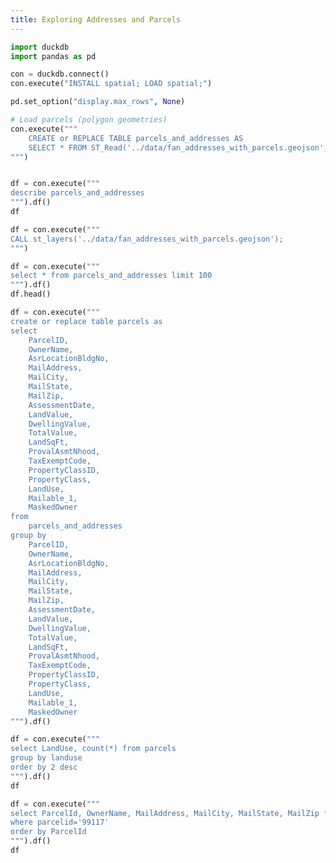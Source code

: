 ```yaml
---
title: Exploring Addresses and Parcels
---
```


```python
import duckdb
import pandas as pd

con = duckdb.connect()
con.execute("INSTALL spatial; LOAD spatial;")

pd.set_option("display.max_rows", None)

# Load parcels (polygon geometries)
con.execute("""
    CREATE or REPLACE TABLE parcels_and_addresses AS
    SELECT * FROM ST_Read('../data/fan_addresses_with_parcels.geojson',AUTO_DETECT=TRUE);
""")


df = con.execute("""
describe parcels_and_addresses
""").df()
df
```

```python
df = con.execute("""
CALL st_layers('../data/fan_addresses_with_parcels.geojson');
""")
```


```python
df = con.execute("""
select * from parcels_and_addresses limit 100
""").df()
df.head()
```

```python
df = con.execute("""
create or replace table parcels as
select 
    ParcelID,
    OwnerName,
    AsrLocationBldgNo,
    MailAddress,
    MailCity,
    MailState,
    MailZip,
    AssessmentDate,
    LandValue,
    DwellingValue,
    TotalValue,
    LandSqFt,
    ProvalAsmtNhood,
    TaxExemptCode,
    PropertyClassID,
    PropertyClass,
    LandUse,
    Mailable_1,
    MaskedOwner
from
    parcels_and_addresses
group by
    ParcelID,
    OwnerName,
    AsrLocationBldgNo,
    MailAddress,
    MailCity,
    MailState,
    MailZip,
    AssessmentDate,
    LandValue,
    DwellingValue,
    TotalValue,
    LandSqFt,
    ProvalAsmtNhood,
    TaxExemptCode,
    PropertyClassID,
    PropertyClass,
    LandUse,
    Mailable_1,
    MaskedOwner
""").df()
```

```python
df = con.execute("""
select LandUse, count(*) from parcels 
group by landuse
order by 2 desc
""").df()
df
```

```python
df = con.execute("""
select ParcelId, OwnerName, MailAddress, MailCity, MailState, MailZip from parcels 
where parcelid='99117'
order by ParcelId
""").df()
df
```


